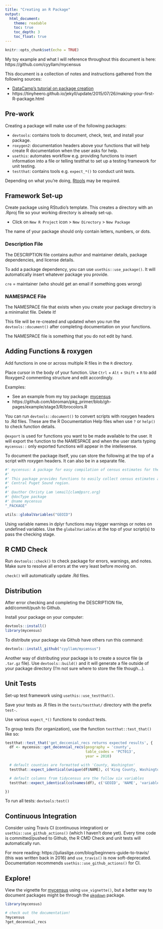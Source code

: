 ```yaml
---
title: "Creating an R Package"
output: 
  html_document:
    theme: readable
    toc: true
    toc_depth: 3
    toc_float: true
---
```


```r
knitr::opts_chunk$set(echo = TRUE)
```

My toy example and what I will reference throughout this document is here: https://github.com/cyyllam/mycensus

This document is a collection of notes and instructions gathered from the following sources: 

  - [DataCamp's tutorial on package creation](https://learn.datacamp.com/courses/developing-r-packages)
  - https://tinyheero.github.io/jekyll/update/2015/07/26/making-your-first-R-package.html

## Pre-work

Creating a package will make use of the following packages:  

  - `devtools`: contains tools to document, check, test, and install your package.
  - `roxygen2`: documentation headers above your functions that will help create R documentation when the user asks for help. 
  - `usethis`: automates workflow e.g. providing functions to insert information into a file or telling testthat to set up a testing framework for unit testing.
  - `testthat`: contains tools e.g. `expect_*()` to conduct unit tests.

Depending on what you're doing, [Rtools](https://cran.r-project.org/bin/windows/Rtools/) may be required. 

## Framework Set-up

Create package using RStudio's template. This creates a directory with an .Rproj file so your working directory is already set-up.

- Click on `New R Project` icon > `New Directory` > `New Package`

The name of your package should only contain letters, numbers, or dots.

### Description File

The DESCRIPTION file contains author and maintainer details, package dependencies, and license details.

To add a package dependency, you can use `usethis::use_package()`. It will automatically insert whatever package you provide.

`cre` = maintainer (who should get an email if something goes wrong)

### NAMESPACE File

The NAMESPACE file that exists when you create your package directory is a minimalist file. Delete it! 

This file will be re-created and updated when you run the `devtools::document()` after completing documentation on your functions.

The NAMESPACE file is something that you do not edit by hand. 

## Adding Functions & roxygen

Add functions in one or across multiple R files in the `R` directory.

Place cursor in the body of your function. Use `Ctrl` + `Alt` + `Shift` + `R` to add Roxygen2 commenting structure and edit accordingly.

Examples:

  - See an example from my toy package: [mycensus](https://github.com/cyyllam/mycensus/blob/792c857c91871eaf0d95f513fc0451ef1483b2cf/R/get-decennial-recs.R#L141)
  - https://github.com/kbroman/pkg_primer/blob/gh-pages/example/stage3/R/brocolors.R

You can run `devtools::document()` to convert scripts with roxygen headers to .Rd files. These are the R Documentation Help files when use `?` or `help()` to check function details.

`@export` is used for functions you want to be made available to the user. It will export the function to the NAMESPACE and when the user starts typing `mycensus::` only exported functions will appear in the intellesense. 

To document the package itself, you can store the following at the top of a script with roxygen headers. It can also be in a separate file.

```r
#' mycensus: A package for easy compilation of census estimates for the Puget Sound Region.
#'
#' This package provides functions to easily collect census estimates across geographies within the
#' Central Puget Sound region.
#'
#' @author Christy Lam \email{clam@psrc.org}
#' @docType package
#' @name mycensus
"_PACKAGE"

utils::globalVariables("GEOID")
```

Using variable names in dplyr functions may trigger warnings or notes on undefined variables. Use the `globalVariables` at the top of your script(s) to pass the checking stage.

## R CMD Check

Run `devtools::check()` to check package for errors, warnings, and notes. Make sure to resolve all errors at the very least before moving on.

`check()` will automatically update .Rd files.

## Distribution

After error checking and completing the DESCRIPTION file, add/commit/push to Github.

Install your package on your computer:
```r
devtools::install()
library(mycensus)
```

To distribute your package via Github have others run this command:
```r
devtools::install_github("cyyllam/mycensus")
```

Another way of distributing your package is to create a source file (a `.tar.gz` file). Use `devtools::build()` and it will generate a file outside of your package directory (I'm not sure where to store the file though...).

## Unit Tests

Set-up test framework using `usethis::use_testthat()`.

Save your tests as .R files in the `tests/testthat/` directory with the prefix `test-`.

Use various `expect_*()` functions to conduct tests.

To group tests (for organization), use the function `testthat::test_that()` like so:
```r
testthat::test_that('get_deccenial_recs returns expected results', {
  df <- mycensus::get_decennial_recs(geography = 'county',
                                     table_codes = 'PCT013',
                                     year = 2010)

  # default counties are formatted with 'County, Washington'
  testthat::expect_identical(unique(df$NAME), c('King County, Washington', 'Kitsap County, Washington', 'Pierce County, Washington', 'Snohomish County, Washington'))

  # default columns from tidycensus are the follow six variables
  testthat::expect_identical(colnames(df), c('GEOID', 'NAME', 'variable', 'value', 'label', 'concept'))

})

```

To run all tests: `devtools:test()`

## Continuous Integration

Consider using Travis CI (continuous integration) or `usethis::use_github_actions()` (which I haven't done yet). Every time code is committed/pushed to Github, the R CMD Check and unit tests will automatically run.

For more reading:
https://juliasilge.com/blog/beginners-guide-to-travis/ (this was written back in 2016) and `use_travis()` is now soft-deprecated. Documentation recommends `usethis::use_github_actions()` for CI.

## Explore!

View the vignette for [mycensus](Introduction.html) using `use_vignette()`, but a better way to document packages might be through the [`pkgdown`](https://pkgdown.r-lib.org/) package.

```r
library(mycensus)

# check out the documentation!
?mycensus
?get_decennial_recs
```

